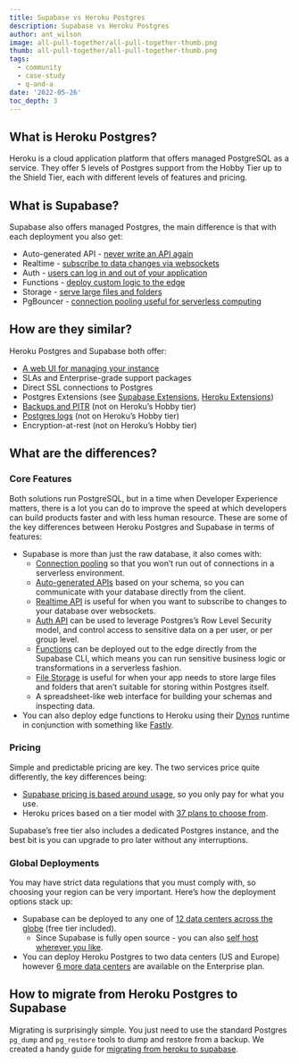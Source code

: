```yaml
---
title: Supabase vs Heroku Postgres
description: Supabase vs Heroku Postgres
author: ant_wilson
image: all-pull-together/all-pull-together-thumb.png
thumb: all-pull-together/all-pull-together-thumb.png
tags:
  - community
  - case-study
  - q-and-a
date: '2022-05-26'
toc_depth: 3
---
```


## What is Heroku Postgres?

Heroku is a cloud application platform that offers managed PostgreSQL as a service. They offer 5 levels of Postgres support from the Hobby Tier up to the Shield Tier, each with different levels of features and pricing.

## What is Supabase?

Supabase also offers managed Postgres, the main difference is that with each deployment you also get:

- Auto-generated API - [never write an API again](https://supabase.com/docs/guides/api#rest-api-2)
- Realtime - [subscribe to data changes via websockets](https://supabase.com/docs/reference/dart/subscribe)
- Auth - [users can log in and out of your application](https://supabase.com/auth)
- Functions - [deploy custom logic to the edge](https://supabase.com/edge-functions)
- Storage - [serve large files and folders](https://supabase.com/storage)
- PgBouncer - [connection pooling useful for serverless computing](https://supabase.com/docs/guides/database/connecting-to-postgres#connection-pool)

## How are they similar?

Heroku Postgres and Supabase both offer:

- [A web UI for managing your instance](https://supabase.com/docs/guides/database#table-view)
- SLAs and Enterprise-grade support packages
- Direct SSL connections to Postgres
- Postgres Extensions (see [Supabase Extensions](https://supabase.com/docs/guides/database/extensions), [Heroku Extensions](https://devcenter.heroku.com/articles/heroku-postgres-extensions-postgis-full-text-search))
- [Backups and PITR](https://supabase.com/blog/2020/08/02/continuous-postgresql-backup-walg) (not on Heroku’s Hobby tier)
- [Postgres logs](https://supabase.com/docs/guides/platform/logs) (not on Heroku’s Hobby tier)
- Encryption-at-rest (not on Heroku’s Hobby tier)

## What are the differences?

### Core Features

Both solutions run PostgreSQL, but in a time when Developer Experience matters, there is a lot you can do to improve the speed at which developers can build products faster and with less human resource. These are some of the key differences between Heroku Postgres and Supabase in terms of features:

- Supabase is more than just the raw database, it also comes with:
  - [Connection pooling](https://supabase.com/docs/guides/database/connecting-to-postgres#connection-pool) so that you won’t run out of connections in a serverless environment.
  - [Auto-generated APIs](https://supabase.com/docs/guides/api#rest-api-2) based on your schema, so you can communicate with your database directly from the client.
  - [Realtime API](https://supabase.com/docs/reference/dart/subscribe) is useful for when you want to subscribe to changes to your database over websockets.
  - [Auth API](https://supabase.com/auth) can be used to leverage Postgres’s Row Level Security model, and control access to sensitive data on a per user, or per group level.
  - [Functions](https://supabase.com/edge-functions) can be deployed out to the edge directly from the Supabase CLI, which means you can run sensitive business logic or transformations in a serverless fashion.
  - [File Storage](https://supabase.com/storage) is useful for when your app needs to store large files and folders that aren’t suitable for storing within Postgres itself.
  - A spreadsheet-like web interface for building your schemas and inspecting data.
- You can also deploy edge functions to Heroku using their [Dynos](https://www.heroku.com/dynos) runtime in conjunction with something like [Fastly](https://www.fastly.com/).

### Pricing

Simple and predictable pricing are key. The two services price quite differently, the key differences being:

- [Supabase pricing is based around usage](https://supabase.com/pricing), so you only pay for what you use.
- Heroku prices based on a tier model with [37 plans to choose from](https://elements.heroku.com/addons/heroku-postgresql#pricing).

Supabase’s free tier also includes a dedicated Postgres instance, and the best bit is you can upgrade to pro later without any interruptions.

### Global Deployments

You may have strict data regulations that you must comply with, so choosing your region can be very important. Here’s how the deployment options stack up:

- Supabase can be deployed to any one of [12 data centers across the globe](https://github.com/supabase/supabase/discussions/4815#discussioncomment-1915129) (free tier included).
  - Since Supabase is fully open source - you can also [self host wherever you like](https://supabase.com/docs/guides/hosting/overview).
- You can deploy Heroku Postgres to two data centers (US and Europe) however [6 more data centers](https://devcenter.heroku.com/articles/regions) are available on the Enterprise plan.

## How to migrate from Heroku Postgres to Supabase

Migrating is surprisingly simple. You just need to use the standard Postgres `pg_dump` and `pg_restore` tools to dump and restore from a backup. We created a handy guide for [migrating from heroku to supabase](https://github.com/supabase-community/heroku-to-supabase).
